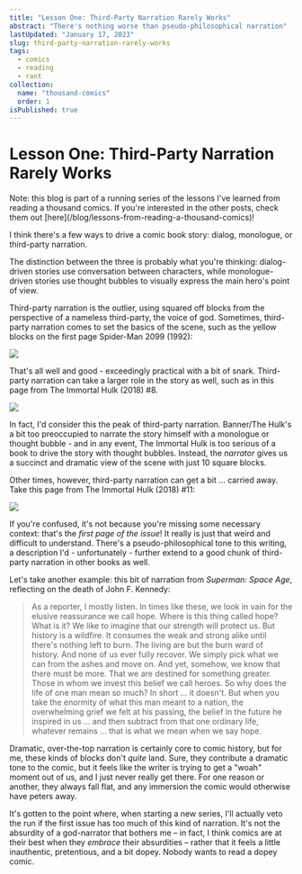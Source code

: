 ```yaml
---
title: "Lesson One: Third-Party Narration Rarely Works"
abstract: "There's nothing worse than pseudo-philosophical narration"
lastUpdated: "January 17, 2023"
slug: third-party-narration-rarely-works
tags:
  - comics
  - reading
  - rant
collection:
  name: "thousand-comics"
  order: 1
isPublished: true
---
```


# Lesson One: Third-Party Narration Rarely Works

<Info>
  Note: this blog is part of a running series of the lessons I've learned from reading a thousand
  comics. If you're interested in the other posts, check them out
  [here](/blog/lessons-from-reading-a-thousand-comics)!
</Info>

I think there's a few ways to drive a comic book story: dialog, monologue, or third-party narration.

The distinction between the three is probably what you're thinking: dialog-driven stories use
conversation between characters, while monologue-driven stories use thought bubbles to visually
express the main hero's point of view.

Third-party narration is the outlier, using squared off blocks from the perspective of a nameless
third-party, the voice of god. Sometimes, third-party narration comes to set the basics of the
scene, such as the yellow blocks on the first page Spider-Man 2099 (1992):

<Image src="/blog/spiderman-2099.jpg" size="medium" width={1200} height={1845} />

That's all well and good - exceedingly practical with a bit of snark. Third-party narration can take
a larger role in the story as well, such as in this page from The Immortal Hulk (2018) #8.

<Image src="/blog/hulk-transform.jpg" size="medium" width={1200} height={1845} />

In fact, I'd consider this the peak of third-party narration. Banner/The Hulk's a bit too
preoccupied to narrate the story himself with a monologue or thought bubble - and in any event, The
Immortal Hulk is too serious of a book to drive the story with thought bubbles. Instead, the
_narrator_ gives us a succinct and dramatic view of the scene with just 10 square blocks.

Other times, however, third-party narration can get a bit ... carried away. Take this page from The
Immortal Hulk (2018) #11:

<Image src="/blog/hulk-hell.jpg" size="medium" width={1200} height={1845} />

If you're confused, it's not because you're missing some necessary context: that's the _first page
of the issue_! It really is just that weird and difficult to understand. There's a
pseudo-philosophical tone to this writing, a description I'd - unfortunately - further extend to a
good chunk of third-party narration in other books as well.

Let's take another example: this bit of narration from _Superman: Space Age_, reflecting on the
death of John F. Kennedy:

> As a reporter, I mostly listen. In times like these, we look in vain for the elusive reassurance
> we call hope. Where is this thing called hope? What is it? We like to imagine that our strength
> will protect us. But history is a wildfire. It consumes the weak and strong alike until there's
> nothing left to burn. The living are but the burn ward of history. And none of us ever fully
> recover. We simply pick what we can from the ashes and move on. And yet, somehow, we know that
> there must be more. That we are destined for something greater. Those in whom we invest this
> belief we call heroes. So why does the life of one man mean so much? In short ... it doesn't. But
> when you take the enormity of what this man meant to a nation, the overwhelming grief we felt at
> his passing, the belief in the future he inspired in us ... and then subtract from that one
> ordinary life, whatever remains ... that is what we mean when we say hope.

Dramatic, over-the-top narration is certainly core to comic history, but for me, these kinds of
blocks don't _quite_ land. Sure, they contribute a dramatic tone to the comic, but it feels like the
writer is trying to get a "woah" moment out of us, and I just never really get there. For one reason
or another, they always fall flat, and any immersion the comic would otherwise have peters away.

It's gotten to the point where, when starting a new series, I'll actually veto the run if the first
issue has too much of this kind of narration. It's not the absurdity of a god-narrator that bothers
me – in fact, I think comics are at their best when they _embrace_ their absurdities – rather that
it feels a little inauthentic, pretentious, and a bit dopey. Nobody wants to read a dopey comic.
